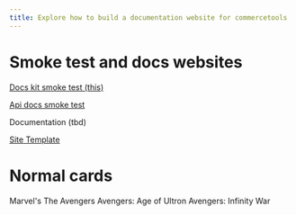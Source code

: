 ```yaml
---
title: Explore how to build a documentation website for commercetools
---
```


# Smoke test and docs websites

<Cards narrow>
  <Card>

  [Docs kit smoke test (this)](/../docs-smoke-test)

  </Card>
  <Card>

  [Api docs smoke test](/../api-docs-smoke-test)

  </Card>
  <Card>

  Documentation (tbd)

  </Card>
  <Card>

  [Site Template](/../site-template)

  </Card>
</Cards>

# Normal cards

<Cards>
  <Card>Marvel's The Avengers</Card>
  <Card>Avengers: Age of Ultron</Card>
  <Card>Avengers: Infinity War</Card>
</Cards>

